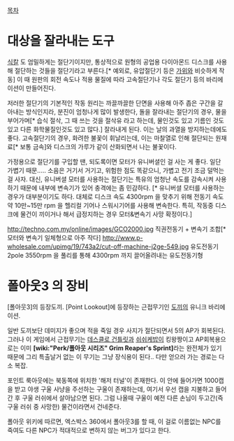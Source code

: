 [[목차]]
= 대상을 잘라내는 도구 =
[[식칼]] 도 엄밀하게는 절단기이지만, 통상적으로 원형의 공업용 다이아몬드 디스크를 사용해 절단하는 것들을 절단기라고 부른다.[* 예외로, 유압절단기 등은 [[가위]]와 비슷하게 작동] 이 때 원판의 회전 속도나 적용 물질에 따라 고속절단기나 각도 절단기 등의 바리에이션이 만들어진다. 

저러한 절단기의 기본적인 작동 원리는 까끌까끌한 단면을 사용해 아주 좁은 구간을 갈아내는 방식인지라, 분진이 엄청나게 많이 발생한다, 돌을 잘라내는 절단기의 경우, 물을 부어가며[* 습식 절삭, 그 때 쓰는 것을 절삭유 라고 하는데, 물인것도 있고 기름인 것도 있고 다른 화학물질인것도 있고 많다.] 잘라내게 된다. 이는 날의 과열을 방지하는데에도 좋다. 고속절단기의 경우, 화려한 불꽃이 휘날리는데, 이는 마찰열로 인해 절단되는 원재료[* 보통 금속]와 디스크의 가루가 같이 산화되면서 나는 불꽃이다. 

가정용으로 절단기를 구입할 땐, 되도록이면 모터가 유니버셜인 걸 사는 게 좋다. 일단 가볍기 때문..... 소음은 거기서 거기고, 위험한 점도 똑같으니, 가볍고 전기 조금 덜먹는 걸 사자. 대신, 유니버셜 모터를 사용하는 절단기는 특유의 엄청난 속도를 감속시켜 사용하기 때문에 내부에 변속기가 있어 충격에는 좀 민감하다. [* 유니버셜 모터를 사용하는 경우가 대부분이기도 하다. 대체로 디스크 속도 4300rpm 을 맞추기 위해 전동기 속도 약 10만~15만 rpm 을 헬리컬 기어나 스워시기어를 사용해 변속한다. 특히, 작동중 디스크에 물건이 끼이거나 해서 급정지하는 경우 모터&변속기 사망 확정이다.]

http://techno.com.my/online/images/GCO2000.jpg
직권전동기 + 변속기 조합[* 모터와 변속기 일체형으로 아주 작다]
http://www.p-wholesale.com/upimg/19/743a2/cut-off-machine-j2ge-549.jpg
유도전동기 2pole 3550rpm 을 풀리를 통해 4300rpm 까지 끌어올려내는 유도전동기형
= 폴아웃3 의 장비 =

[폴아웃3]의 등장도끼. [Point Lookout]에 등장하는 근접무기인 [[도끼]]의 유니크 바리에이션.

일반 도끼보단 데미지가 좋으며 적을 죽일 경우 사지가 절단되면서 5의 AP가 회복된다. 그러나 이 게임에서 근접무기는 [[데스클로 건틀릿]]과 [[쉬쉬케밥]]이 킹왕짱이고 AP회복용으로는 이미 '''[wiki:"Perk/폴아웃 시리즈" Grim Reaper's Sprint]'''라는 완전체가 있기 때문에 그리 특출날거 없는 이 무기는 그냥 장식용이 된다.. 다만 얻으러 가는 경로는 다소 복잡.

포인트 룩아웃에는 북동쪽에 위치한 '해저 터널'이 존재한다. 이 안에 들어가면 1000캡을 받고 야생 구울 사냥을 주선하는 구울이 존재하는데, 여기서 우선 캡을 지불하고 들어간 후 구울 러쉬에서 살아남으면 된다. 그럼 나올때 구울이 예전 다른 손님이 두고간(즉 구울 러쉬 중 사망한) 물건이라면서 건네준다.

폴아웃 위키에 따르면, 엑스박스 360에서 폴아웃3를 할 때, 이 걸로 이름없는 NPC를 죽여도 다른 NPC가 적대적으로 변하지 않는 버그가 있다고 한다. 
